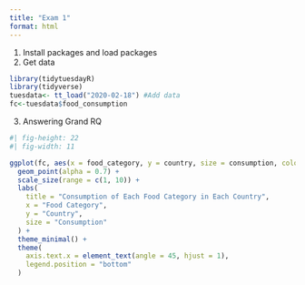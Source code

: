 ```yaml
---
title: "Exam 1"
format: html
---
```

1. Install packages and load packages
2. Get data
```r
library(tidytuesdayR)
library(tidyverse)
tuesdata<- tt_load("2020-02-18") #Add data
fc<-tuesdata$food_consumption
```


3. Answering Grand RQ
```r
#| fig-height: 22
#| fig-width: 11

ggplot(fc, aes(x = food_category, y = country, size = consumption, color = food_category)) +
  geom_point(alpha = 0.7) +
  scale_size(range = c(1, 10)) +
  labs(
    title = "Consumption of Each Food Category in Each Country",
    x = "Food Category",
    y = "Country",
    size = "Consumption"
  ) +
  theme_minimal() +
  theme(
    axis.text.x = element_text(angle = 45, hjust = 1),
    legend.position = "bottom"
  )

```



